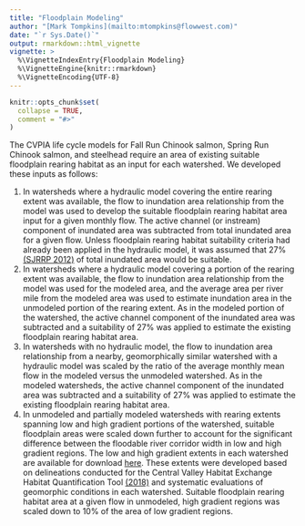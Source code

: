```yaml
---
title: "Floodplain Modeling"
author: "[Mark Tompkins](mailto:mtompkins@flowwest.com)"
date: "`r Sys.Date()`"
output: rmarkdown::html_vignette
vignette: >
  %\VignetteIndexEntry{Floodplain Modeling}
  %\VignetteEngine{knitr::rmarkdown}
  %\VignetteEncoding{UTF-8}
---
```


```r
knitr::opts_chunk$set(
  collapse = TRUE,
  comment = "#>"
)
```

The CVPIA life cycle models for Fall Run Chinook salmon, Spring Run Chinook salmon, and steelhead require an area of existing suitable floodplain rearing habitat as an input for each watershed. We developed these inputs as follows:    
    
1. In watersheds where a hydraulic model covering the entire rearing extent was available, the flow to inundation area relationship from the model was used to develop the suitable floodplain rearing habitat area input for a given monthly flow. The active channel (or instream) component of inundated area was subtracted from total inundated area for a given flow. Unless floodplain rearing habitat suitability criteria had already been applied in the hydraulic model, it was assumed that 27% [(SJRRP 2012)](http://www.restoresjr.net/?wpfb_dl=408") of total inundated area would be suitable.    
2. In watersheds where a hydraulic model covering a portion of the rearing extent was available, the flow to inundation area relationship from the model was used for the modeled area, and the average area per river mile from the modeled area was used to estimate inundation area in the unmodeled portion of the rearing extent. As in the modeled portion of the watershed, the active channel component of the inundated area was subtracted and a suitability of 27% was applied to estimate the existing floodplain rearing habitat area.     
3. In watersheds with no hydraulic model, the flow to inundation area relationship from a nearby, geomorphically similar watershed with a hydraulic model was scaled by the ratio of the average monthly mean flow in the modeled versus the unmodeled watershed. As in the modeled watersheds, the active channel component of the inundated area was subtracted and a suitability of 27% was applied to estimate the existing floodplain rearing habitat area.    
4. In unmodeled and partially modeled watersheds with rearing extents spanning low and high gradient portions of the watershed, suitable floodplain areas were scaled down further to account for the significant difference between the floodable river corridor width in low and high gradient regions. The low and high gradient extents in each watershed are available for download [here](https://s3-us-west-2.amazonaws.com/cvpiahabitat-r-package/high_low_gradient.zip). These extents were developed based on delineations conducted for the Central Valley Habitat Exchange Habitat Quantification Tool [(2018)](http://cvhe.org/tools) and systematic evaluations of geomorphic conditions in each watershed. Suitable floodplain rearing habitat area at a given flow in unmodeled, high gradient regions was scaled down to 10% of the area of low gradient regions.

